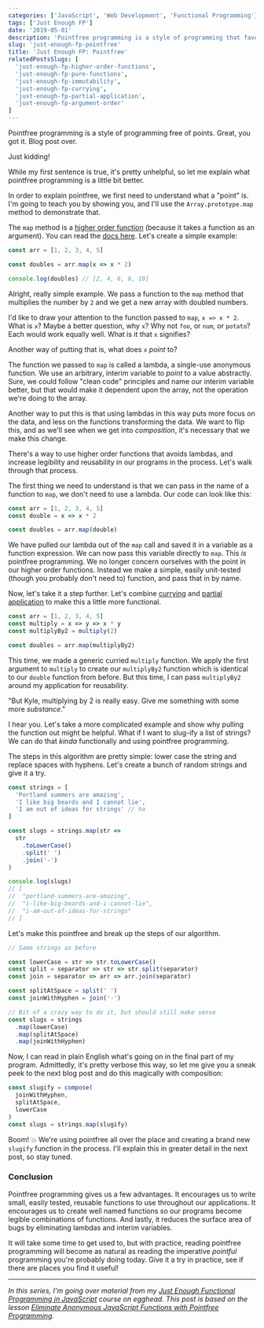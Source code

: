```yaml
---
categories: ['JavaScript', 'Web Development', 'Functional Programming']
tags: ['Just Enough FP']
date: '2019-05-01'
description: 'Pointfree programming is a style of programming that favors passing the function itself as an argument rather than using lambda functions to operate on data. It focuses on the composition of functions rather than micro-managing your data.'
slug: 'just-enough-fp-pointfree'
title: 'Just Enough FP: Pointfree'
relatedPostsSlugs: [
  'just-enough-fp-higher-order-functions',
  'just-enough-fp-pure-functions',
  'just-enough-fp-immutability',
  'just-enough-fp-currying',
  'just-enough-fp-partial-application',
  'just-enough-fp-argument-order'
]
---
```



Pointfree programming is a style of programming free of points. Great, you got it. Blog post over.

Just kidding!

While my first sentence is true, it's pretty unhelpful, so let me explain what pointfree programming is a little bit better.

In order to explain pointfree, we first need to understand what a "point" is. I'm going to teach you by showing you, and I'll use the `Array.prototype.map` method to demonstrate that.

The `map` method is a [higher order function](/just-enough-fp-higher-order-functions) (because it takes a function as an argument). You can read the [docs here](https://developer.mozilla.org/en-US/docs/Web/JavaScript/Reference/Global_Objects/Array/map). Let's create a simple example:

```javascript
const arr = [1, 2, 3, 4, 5]

const doubles = arr.map(x => x * 2)

console.log(doubles) // [2, 4, 6, 8, 10]
```

Alright, really simple example. We pass a function to the `map` method that multiplies the number by `2` and we get a new array with doubled numbers.

I'd like to draw your attention to the function passed to `map`, `x => x * 2`. What is `x`? Maybe a better question, why `x`? Why not `foo`, or `num`, or `potato`? Each would work equally well. What is it that `x` signifies?

Another way of putting that is, what does `x` _point_ to?

The function we passed to `map` is called a lambda, a single-use anonymous function. We use an arbitrary, interim variable to _point_ to a value abstractly. Sure, we could follow "clean code" principles and name our interim variable better, but that would make it dependent upon the array, not the operation we're doing to the array.

Another way to put this is that using lambdas in this way puts more focus on the data, and less on the functions transforming the data. We want to flip this, and as we'll see when we get into _composition_, it's necessary that we make this change.

There's a way to use higher order functions that avoids lambdas, and increase legibility and reusability in our programs in the process. Let's walk through that process.

The first thing we need to understand is that we can pass in the name of a function to `map`, we don't need to use a lambda. Our code can look like this:

```javascript
const arr = [1, 2, 3, 4, 5]
const double = x => x * 2

const doubles = arr.map(double)
```

We have pulled our lambda out of the `map` call and saved it in a variable as a function expression. We can now pass this variable directly to `map`. This _is_ pointfree programming. We no longer concern ourselves with the point in our higher order functions. Instead we make a simple, easily unit-tested (though you probably don't need to) function, and pass that in by name.

Now, let's take it a step further. Let's combine [currying](/just-enough-fp-currying) and [partial application](/just-enough-fp-partial-application) to make this a little more functional.

```javascript
const arr = [1, 2, 3, 4, 5]
const multiply = x => y => x * y
const multiplyBy2 = multiply(2)

const doubles = arr.map(multiplyBy2)
```

This time, we made a generic curried `multiply` function. We apply the first argument to `multiply` to create our `multiplyBy2` function which is identical to our `double` function from before. But this time, I can pass `multiplyBy2` around my application for reusability.

"But Kyle, multiplying by 2 is really easy. Give me something with some more _substance_."

I hear you. Let's take a more complicated example and show why pulling the function out might be helpful. What if I want to slug-ify a list of strings? We can do that _kinda_ functionally and using pointfree programming.

The steps in this algorithm are pretty simple: lower case the string and replace spaces with hyphens. Let's create a bunch of random strings and give it a try.

```javascript
const strings = [
  'Portland summers are amazing',
  'I like big beards and I cannot lie',
  'I am out of ideas for strings' // ha
]

const slugs = strings.map(str =>
  str
    .toLowerCase()
    .split(' ')
    .join('-')
)

console.log(slugs)
// [
//  "portland-summers-are-amazing",
//  "i-like-big-beards-and-i-cannot-lie",
//  "i-am-out-of-ideas-for-strings"
// ]
```

Let's make this pointfree and break up the steps of our algorithm.

```javascript
// Same strings as before

const lowerCase = str => str.toLowerCase()
const split = separator => str => str.split(separator)
const join = separator => arr => arr.join(separator)

const splitAtSpace = split(' ')
const joinWithHyphen = join('-')

// Bit of a crazy way to do it, but should still make sense
const slugs = strings
  .map(lowerCase)
  .map(splitAtSpace)
  .map(joinWithHyphen)
```

Now, I can read in plain English what's going on in the final part of my program. Admittedly, it's pretty verbose this way, so let me give you a sneak peek to the next blog post and do this magically with composition:

```javascript
const slugify = compose(
  joinWithHyphen,
  splitAtSpace,
  lowerCase
)
const slugs = strings.map(slugify)
```

Boom! 💥 We're using pointfree all over the place and creating a brand new `slugify` function in the process. I'll explain this in greater detail in the next post, so stay tuned.

### Conclusion

Pointfree programming gives us a few advantages. It encourages us to write small, easily tested, reusable functions to use throughout our applications. It encourages us to create well named functions so our programs become legible combinations of functions. And lastly, it reduces the surface area of bugs by eliminating lambdas and interim variables.

It will take some time to get used to, but with practice, reading pointfree programming will become as natural as reading the imperative _pointful_ programming you're probably doing today. Give it a try in practice, see if there are places you find it useful!

---

_In this series, I'm going over material from my [Just Enough Functional Programming in JavaScript](https://egghead.io/courses/just-enough-functional-programming-in-javascript/?af=8u8eik) course on egghead. This post is based on the lesson [Eliminate Anonymous JavaScript Functions with Pointfree Programming](https://egghead.io/lessons/javascript-eliminate-anonymous-javascript-functions-with-pointfree-programming/?af=8u8eik)._

<EggheadEmbed
  src="https://egghead.io/lessons/javascript-eliminate-anonymous-javascript-functions-with-pointfree-programming/embed"
  title="Pointfree Programming"
/>
